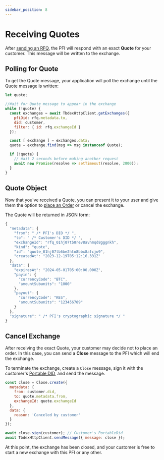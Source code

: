 ```yaml
---
sidebar_position: 8
---
```


# Receiving Quotes

After [sending an RFQ](/docs/tbdex/wallet/send-rfq#send-rfq-to-pfi), the PFI will respond with an exact **Quote** for your customer. 
This message will be written to the exchange.

## Polling for Quote

To get the Quote message, your application will poll the exchange until the Quote message is written:

```js
let quote;

//Wait for Quote message to appear in the exchange
while (!quote) {
  const exchanges = await TbdexHttpClient.getExchanges({
    pfiDid: rfq.metadata.to,
    did: customer,
    filter: { id: rfq.exchangeId }
  });

  const [ exchange ] = exchanges.data;
  quote = exchange.find(msg => msg instanceof Quote);

  if (!quote) {
    // Wait 2 seconds before making another request
    await new Promise(resolve => setTimeout(resolve, 2000));
  }
}
```

## Quote Object

Now that you've received a Quote, you can present it to your user and give them the option to [place an Order](/docs/tbdex/wallet/place-order/) or cancel the exchange.

The Quote will be returned in JSON form:

```js
{
  "metadata": {
    "from": " /* PFI's DID */ ",    
    "to": " /* Customer's DID */ ",   ,
    "exchangeId": "rfq_01hj07tb0rev8avhmqd8gggnkh",
    "kind": "quote",
    "id": "quote_01hj07tb6be2htn8bbx8afcjw9",
    "createdAt": "2023-12-19T05:12:16.331Z"
  },
  "data": {
    "expiresAt": "2024-05-01T05:00:00.000Z",
    "payin": {
      "currencyCode": "BTC",
      "amountSubunits": "1000"
    },
    "payout": {
      "currencyCode": "KES",
      "amountSubunits": "123456789"
    }
  },
  "signature": " /* PFI's cryptographic signature */ "
}
```


## Cancel Exchange

After receiving the exact Quote, your customer may decide not to place an order. 
In this case, you can send a **Close** message to the PFI which will end the exchange.

To terminate the exchange, create a `Close` message, sign it with the customer's [Portable DID](/docs/web5/build/decentralized-identifiers/how-to-create-did#portable-did), and send the message.

```js
const close = Close.create({
  metadata: {
    from: customer.did,
    to: quote.metadata.from,
    exchangeId: quote.exchangeId
  },
  data: {
    reason: 'Canceled by customer'
  }
});

await close.sign(customer); // Customer's PortableDid
await TbdexHttpClient.sendMessage({ message: close });
```

At this point, the exchange has been closed, and your customer is free to start a new exchange with this PFI or any other.


